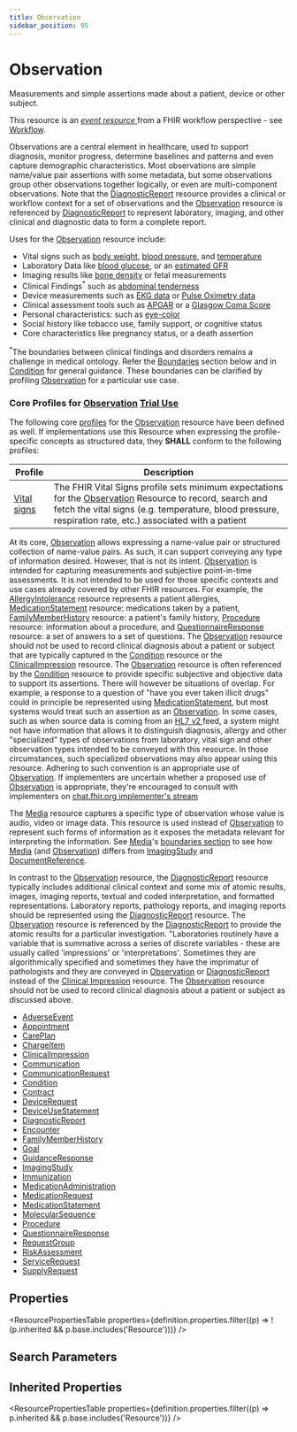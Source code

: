```yaml
---
title: Observation
sidebar_position: 95
---
```


# Observation

Measurements and simple assertions made about a patient, device or other subject.

  <Tabs queryString="intro-section">
  <TabItem value="usage" label="Usage" default>
    <div>          <p>This resource is an <a href="https://www.hl7.org/fhir/workflow.html#event">         <em>event resource</em>       </a> from a FHIR workflow perspective - see <a href="https://www.hl7.org/fhir/workflow.html">Workflow</a>.</p>     <p>Observations are a central element in healthcare, used to support diagnosis, monitor progress, determine baselines and patterns and even capture demographic characteristics.  Most observations are simple name/value pair assertions with some metadata, but some observations group other observations together logically, or even are multi-component observations. Note that the  <a href="/docs/api/fhir/resources/diagnosticreport">DiagnosticReport</a> resource provides a clinical or workflow context for a set of observations and the <a href="/docs/api/fhir/resources/observation">Observation</a> resource is referenced by <a href="/docs/api/fhir/resources/diagnosticreport">DiagnosticReport</a> to represent laboratory, imaging, and other clinical and diagnostic data to form a complete report. </p>     <p>Uses for the <a href="/docs/api/fhir/resources/observation">Observation</a> resource include:</p>     <ul>       <li>Vital signs such as <a href="https://www.hl7.org/fhir/observation-example.html">body weight</a>,  <a href="https://www.hl7.org/fhir/observation-example-bloodpressure.html">blood pressure</a>, and <a href="https://www.hl7.org/fhir/observation-example-f202-temperature.html">temperature</a>       </li>       <li>Laboratory Data like <a href="https://www.hl7.org/fhir/observation-example-f001-glucose.html">blood glucose</a>, or an <a href="https://www.hl7.org/fhir/observation-example-f205-egfr.html">estimated GFR</a>       </li>       <li>Imaging results like  <a href="https://www.hl7.org/fhir/observation-example-bmd.html">bone density</a> or fetal measurements</li>       <li>Clinical Findings<sup>*</sup> such as  <a href="https://www.hl7.org/fhir/observation-example-abdo-tender.html">abdominal tenderness</a>       </li>       <li>Device measurements such as  <a href="https://www.hl7.org/fhir/observation-example-sample-data.html">EKG data</a> or  <a href="https://www.hl7.org/fhir/observation-example-satO2.html">Pulse Oximetry data</a>       </li>       <li>Clinical assessment tools such as <a href="https://www.hl7.org/fhir/observation-example-5minute-apgar-score.html">APGAR</a> or a <a href="https://www.hl7.org/fhir/observation-example-glasgow.html">Glasgow Coma Score</a>       </li>       <li>Personal characteristics: such as  <a href="https://www.hl7.org/fhir/observation-example-eye-color.html">eye-color</a>       </li>       <li>Social history like tobacco use,  family support, or cognitive status</li>       <li>Core characteristics like pregnancy status, or a death assertion</li>     </ul>      <p>     <sup>*</sup>The boundaries between clinical findings and disorders remains a challenge in medical ontology.  Refer the <a href="https://www.hl7.org/fhir/#bnr">Boundaries</a> section below and in <a href="/docs/api/fhir/resources/condition">Condition</a> for general guidance.  These boundaries can be clarified by profiling <a href="/docs/api/fhir/resources/observation">Observation</a> for a particular use case.     </p>     <a name="core"></a>     <h3 class="self-link-parent"> Core Profiles for <a href="/docs/api/fhir/resources/observation">Observation</a> <a href="https://www.hl7.org/fhir/versions.html#std-process" title="Standards Status = Trial Use">Trial Use</a> <a href="/docs/api/fhir/resources/observation" title="link to here" class="self-link"></a></h3>     <p>The following core <a href="https://www.hl7.org/fhir/profiling.html">profiles</a> for the <a href="/docs/api/fhir/resources/observation">Observation</a> resource have been defined as well. If implementations use this Resource when expressing the profile-specific concepts as structured data, they <strong>SHALL</strong> conform to the following profiles:</p>     <table class="grid">       <thead>         <tr>           <th>Profile</th>           <th>Description</th>         </tr>       </thead>       <tbody>         <tr>           <td>             <a href="https://www.hl7.org/fhir/observation-vitalsigns.html">Vital signs</a>           </td>           <td>The FHIR Vital Signs profile sets minimum expectations for the <a href="/docs/api/fhir/resources/observation">Observation</a> Resource to record, search and fetch the vital signs (e.g. temperature, blood pressure, respiration rate, etc.) associated with a patient </td>         </tr>       </tbody>     </table>   </div>
    </TabItem>
  <TabItem value="relationships" label="Relationships">
    <div>     <a name="bnr">     </a>          <p> At its core, <a href="/docs/api/fhir/resources/observation">Observation</a> allows expressing a name-value pair or structured collection of name-value pairs. As such, it can support conveying any type of information desired. However, that is not its intent. <a href="/docs/api/fhir/resources/observation">Observation</a> is intended for capturing measurements and subjective point-in-time assessments. It is not intended to be used for those specific contexts and use cases already covered by other FHIR resources.   For example, the <a href="/docs/api/fhir/resources/allergyintolerance">AllergyIntolerance</a> resource represents a patient allergies, <a href="/docs/api/fhir/resources/medicationstatement">MedicationStatement</a> resource: medications taken by a patient, <a href="/docs/api/fhir/resources/familymemberhistory"> <a href="/docs/api/fhir/resources/familymemberhistory">FamilyMemberHistory</a></a> resource: a patient's family history, <a href="/docs/api/fhir/resources/procedure">Procedure</a> resource: information about a procedure, and <a href="/docs/api/fhir/resources/questionnaireresponse">QuestionnaireResponse</a> resource: a set of answers to a set of questions. The <a href="/docs/api/fhir/resources/observation">Observation</a> resource should not be used to record clinical diagnosis about a patient or subject that are typically captured in the <a href="/docs/api/fhir/resources/condition">Condition</a> resource or the <a href="/docs/api/fhir/resources/clinicalimpression">ClinicalImpression</a> resource.  The <a href="/docs/api/fhir/resources/observation">Observation</a> resource is often referenced by the <a href="/docs/api/fhir/resources/condition">Condition</a> resource to provide specific subjective and objective data to support its assertions.  There will however be situations of overlap. For example, a response to a question of "have you ever taken illicit drugs" could in principle be represented using <a href="/docs/api/fhir/resources/medicationstatement">MedicationStatement</a>, but most systems would treat such an assertion as an <a href="/docs/api/fhir/resources/observation">Observation</a>.  In some cases, such as when source data is coming from an <a href="http://www.hl7.org/implement/standards/product_brief.cfm?product_id=185">HL7 v2 </a> feed, a system might not have information that allows it to distinguish diagnosis, allergy and other "specialized" types of observations from laboratory, vital sign and other observation types intended to be conveyed with this resource.  In those circumstances, such specialized observations may also appear using this resource. Adhering to such convention is an appropriate use of <a href="/docs/api/fhir/resources/observation">Observation</a>. If implementers are uncertain whether a proposed use of <a href="/docs/api/fhir/resources/observation">Observation</a> is appropriate, they're encouraged to consult with implementers on <a href="https://chat.fhir.org/"> chat.fhir.org implementer's stream </a>     </p>   <p>   The <a href="/docs/api/fhir/resources/media">Media</a> resource captures a specific type of observation whose value is audio, video or image data. This resource is used instead of <a href="/docs/api/fhir/resources/observation">Observation</a> to represent such forms of information as it exposes the metadata relevant for interpreting the information.   See <a href="/docs/api/fhir/resources/media">Media</a>'s <a href="/docs/api/fhir/resources/media">boundaries section</a> to see how <a href="/docs/api/fhir/resources/media">Media</a> (and <a href="/docs/api/fhir/resources/observation">Observation</a>) differs from <a href="/docs/api/fhir/resources/imagingstudy">ImagingStudy</a> and <a href="/docs/api/fhir/resources/documentreference">DocumentReference</a>.   </p>   <p>   In contrast to the <a href="/docs/api/fhir/resources/observation">Observation</a> resource, the <a href="/docs/api/fhir/resources/diagnosticreport">DiagnosticReport</a> resource typically includes additional clinical context and some mix of atomic results, images, imaging reports, textual and coded interpretation, and formatted representations.  Laboratory reports, pathology reports, and imaging reports should be represented using the <a href="/docs/api/fhir/resources/diagnosticreport">DiagnosticReport</a> resource. The <a href="/docs/api/fhir/resources/observation">Observation</a> resource is referenced by the <a href="/docs/api/fhir/resources/diagnosticreport">DiagnosticReport</a> to provide the atomic results for a particular investigation.  "Laboratories routinely have a variable that is summative across a series of discrete variables - these are usually called 'impressions' or 'interpretations'. Sometimes they are algorithmically specified and sometimes they have the imprimatur of pathologists and they are conveyed in <a href="/docs/api/fhir/resources/observation">Observation</a> or <a href="/docs/api/fhir/resources/diagnosticreport">DiagnosticReport</a> instead of the <a href="/docs/api/fhir/resources/clinicalimpression">Clinical Impression</a> resource.  The <a href="/docs/api/fhir/resources/observation">Observation</a> resource should not be used to record clinical diagnosis about a patient or subject as discussed above.   </p>   </div>
    </TabItem>
  
  <TabItem value="referencedBy" label="Referenced By">
    <ul><li><a href="/docs/api/fhir/resources/adverseevent">AdverseEvent</a></li>
<li><a href="/docs/api/fhir/resources/appointment">Appointment</a></li>
<li><a href="/docs/api/fhir/resources/careplan">CarePlan</a></li>
<li><a href="/docs/api/fhir/resources/chargeitem">ChargeItem</a></li>
<li><a href="/docs/api/fhir/resources/clinicalimpression">ClinicalImpression</a></li>
<li><a href="/docs/api/fhir/resources/communication">Communication</a></li>
<li><a href="/docs/api/fhir/resources/communicationrequest">CommunicationRequest</a></li>
<li><a href="/docs/api/fhir/resources/condition">Condition</a></li>
<li><a href="/docs/api/fhir/resources/contract">Contract</a></li>
<li><a href="/docs/api/fhir/resources/devicerequest">DeviceRequest</a></li>
<li><a href="/docs/api/fhir/resources/deviceusestatement">DeviceUseStatement</a></li>
<li><a href="/docs/api/fhir/resources/diagnosticreport">DiagnosticReport</a></li>
<li><a href="/docs/api/fhir/resources/encounter">Encounter</a></li>
<li><a href="/docs/api/fhir/resources/familymemberhistory">FamilyMemberHistory</a></li>
<li><a href="/docs/api/fhir/resources/goal">Goal</a></li>
<li><a href="/docs/api/fhir/resources/guidanceresponse">GuidanceResponse</a></li>
<li><a href="/docs/api/fhir/resources/imagingstudy">ImagingStudy</a></li>
<li><a href="/docs/api/fhir/resources/immunization">Immunization</a></li>
<li><a href="/docs/api/fhir/resources/medicationadministration">MedicationAdministration</a></li>
<li><a href="/docs/api/fhir/resources/medicationrequest">MedicationRequest</a></li>
<li><a href="/docs/api/fhir/resources/medicationstatement">MedicationStatement</a></li>
<li><a href="/docs/api/fhir/resources/molecularsequence">MolecularSequence</a></li>
<li><a href="/docs/api/fhir/resources/procedure">Procedure</a></li>
<li><a href="/docs/api/fhir/resources/questionnaireresponse">QuestionnaireResponse</a></li>
<li><a href="/docs/api/fhir/resources/requestgroup">RequestGroup</a></li>
<li><a href="/docs/api/fhir/resources/riskassessment">RiskAssessment</a></li>
<li><a href="/docs/api/fhir/resources/servicerequest">ServiceRequest</a></li>
<li><a href="/docs/api/fhir/resources/supplyrequest">SupplyRequest</a></li></ul>
    </TabItem>
</Tabs>


## Properties

<ResourcePropertiesTable properties={definition.properties.filter((p) => !(p.inherited && p.base.includes('Resource')))} />

## Search Parameters

<SearchParamsTable searchParams={definition.searchParameters} />

## Inherited Properties

<ResourcePropertiesTable properties={definition.properties.filter((p) => p.inherited && p.base.includes('Resource'))} />


